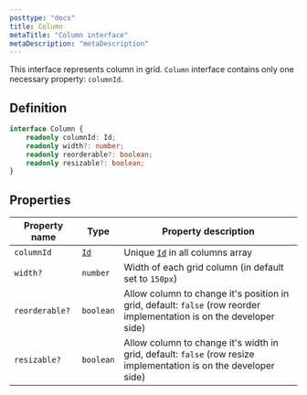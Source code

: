 ```yaml
---
posttype: "docs"
title: Column
metaTitle: "Column interface"
metaDescription: "metaDescription"
---
```


This interface represents column in grid. `Column` interface contains only one necessary property: `columnId`.

## Definition

```ts
interface Column {
    readonly columnId: Id;
    readonly width?: number;
    readonly reorderable?: boolean;
    readonly resizable?: boolean;
}
```

## Properties

| Property name     | Type              | Property description | 
| ------------      | -------------     | -------------------- |
| `columnId`        | [`Id`](link)      | Unique [`Id`](link) in all columns array | 
| `width?`          | `number`          | Width of each grid column (in default set to `150px`) | 
| `reorderable?`    | `boolean`         | Allow column to change it's position in grid, default: `false` (row reorder implementation is on the developer side)  | 
| `resizable?`      | `boolean`         | Allow column to change it's width in grid, default: `false` (row resize implementation is on the developer side)  | 